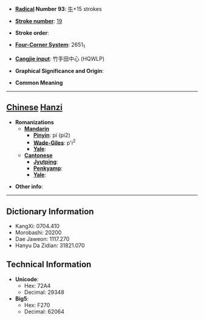 * '''[[Wiktionary:Chinese radical index| Radical]] Number 93''': [[Wiktionary:Chinese radical index 牛|牛]]+15 strokes

* '''[[Wiktionary:Chinese total strokes index|Stroke number]]''': [[Wiktionary:Chinese total strokes index 19|19]]

* '''Stroke order''': 

* '''[[Wiktionary:Chinese four corner index|Four-Corner System]]''': 2651<sub>1</sub>

* '''[[Wiktionary:Chinese Cangjie index|Cangjie input]]''': 竹手田中心 (HQWLP)

* '''Graphical Significance and Origin''': 

* '''Common Meaning'''

----

== [[Chinese]] [[Hanzi]] ==

* '''Romanizations'''
** '''[[Mandarin]]'''
*** '''[[Pinyin]]''': pí (pi2)
*** '''[[Wade-Giles]]''': p'i<sup>2</sup>
*** '''[[Yale]]''': 
** '''[[Cantonese]]'''
*** '''[[Jyutping]]''':
*** '''[[Penkyamp]]''': 
*** '''[[Yale]]''': 

* '''Other info''': 

----

== Dictionary Information ==

* KangXi: 0704.410
* Morobashi: 20200
* Dae Jaweon: 1117.270
* Hanyu Da Zidian: 31821.070

== Technical Information ==

* '''Unicode''':
** Hex: 72A4
** Decimal: 29348
* '''Big5''':
** Hex: F270
** Decimal: 62064